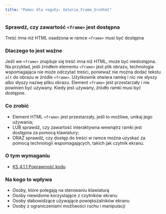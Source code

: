 ```yaml
---
title: "Pomoc dla reguły: Valerie_Frame_SrcHtml"
---
```


<div className="toolHelp">
<Row>
<Column colLg={16} colMd={8} colSm={4} className="toolHead">

### Sprawdź, czy zawartość `<frame>` jest dostępna

<div id="locLevel"></div>

Treść inna niż HTML osadzona w ramce `<frame>` musi być dostępna

</Column>
</Row>
<Row>
<Column colLg={11} colMd={5} colSm={4} className="toolMain">

### Dlaczego to jest ważne

Jeśli we `<frame>` znajduje się treść inna niż HTML, może być niedostępna. Na przykład, jeśli źródłem elementu `<frame>` jest plik obrazu, technologia wspomagająca nie może odczytać treści, ponieważ nie można dodać tekstu `alt` do obrazu w źródle `<frame>`. Użytkownik otwiera ramkę i nic nie słyszy albo słyszy nazwę pliku obrazu. Element `<frame>` jest przestarzały i nie powinien być używany. Kiedy jest używany, źródło ramki musi być dostępne.


<div id="locSnippet"></div>

### Co zrobić

 * Element HTML `<frame>` jest przestarzały, jeśli to możliwe, unikaj jego używania;
 * LUB  sprawdź, czy zawartość interaktywna wewnątrz ramki jest dostępna za pomocą klawiatury;
 * ORAZ sprawdź, czy dostęp do treści w ramce można uzyskać za pomocą technologii wspomagających, takich jak czytnik ekranu. 

</Column>
<Column colLg={5} colMd={3} colSm={4} className="toolLeft">

### O tym wymaganiu

* [KS 4.1.1 Poprawność kodu](https://wcag.lepszyweb.pl/#parsing)

### Na kogo to wpływa

 * Osoby, które polegają na sterowaniu klawiaturą
 * Osoby niewidome korzystające z czytników ekranu
 * Osoby słabowidzące używające powiększalników ekranu
 * Osoby z ograniczeniami możliwości ruchu i manipulacji

</Column>
</Row>
</div>

